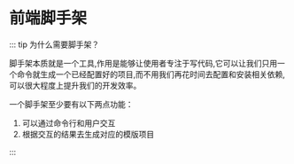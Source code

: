 # 前端脚手架

::: tip 为什么需要脚手架？

脚手架本质就是一个工具,作用是能够让使用者专注于写代码,它可以让我们只用一个命令就生成一个已经配置好的项目,而不用我们再花时间去配置和安装相关依赖,可以很大程度上提升我们的开发效率。

一个脚手架至少要有以下两点功能：

1. 可以通过命令行和用户交互
2. 根据交互的结果去生成对应的模版项目

:::

